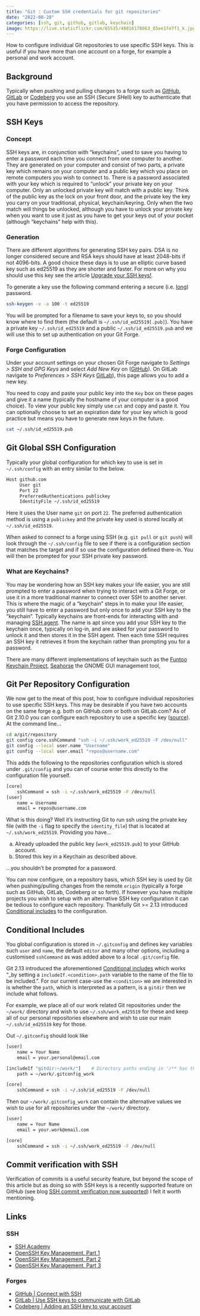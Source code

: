 ```yaml
---
title: "Git : Custom SSH credentials for git repositories"
date: "2022-08-28"
categories: [ssh, git, github, gitlab, keychain]
image: https://live.staticflickr.com/65535/48816178863_85ee1fe7f1_k.jpg
---
```


How to configure individual Git repositories to use specific SSH keys. This is useful if you have
more than one account on a forge, for example a personal and work account.

## Background

Typically when pushing and pulling changes to a forge such as [GitHub](https://github.com), [GitLab](https://gitlab.com)
or [Codeberg](https://codeberg.org) you use an SSH (*S*ecure *SH*ell) key to authenticate that you have permission to
access the repository.

## SSH Keys

### Concept

SSH keys are, in conjunction with "keychains", used to save you having to enter a password each time you connect from
one computer to another. They are generated on your computer and consist of two parts, a private key which remains on
your computer and a public key which you place on remote computers you wish to connect to. There is a password
associated with your key which is required to "unlock" your private key on your computer. Only an unlocked private key
will match with a public key. Think of the public key as the lock on your front door, and the private key the key you
carry on your traditional, physical, keychain/keyring. Only when the two match will things be unlocked, although you
have to unlock your private key when you want to use it just as you have to get your keys out of your pocket (although
"keychains" help with this).

### Generation

There are different algorithms for generating SSH key pairs. DSA is no longer considered secure and RSA keys should have
at least 2048-bits if not 4096-bits. A good choice these days is to use an elliptic curve based key such as
ed25519 as they are shorter and faster. For more on why you should use this key see the article [Upgrade your SSH
keys!](https://blog.g3rt.nl/upgrade-your-ssh-keys.html).

To generate a key use the following command entering a secure (i.e. [long](xkcd.com/936/)) password.

``` bash
ssh-keygen -o -a 100 -t ed25519
```

You will be prompted for a filename to save your keys to, so you should know where to find them (the default is
`~/.ssh/id_ed25519[.pub]`). You have a private key `~/.ssh/id_ed25519` and a public `~/.ssh/id_ed25519.pub` and we will
use this to set up authentication on your Git Forge.

### Forge Configuration

Under your account settings on your chosen Git Forge navigate to *Settings > SSH and GPG Keys* and select *Add New Key*
on ([GitHub](https://github.com/settings/keys)). On GitLab navigate to *Preferences > SSH Keys*
[GitLab](https://gitlab.com/-/profile/keys)), this page allows you to add a new key.

You need to copy and paste your public key into the `Key` box on these pages and give it a name (typically the hostname
of your computer is a good choice). To view your public key simply use `cat` and copy and paste it. You can optionally
choose to set an expiration date for your key which is good practice but means you have to generate new keys in the
future.

``` bash
cat ~/.ssh/id_ed25519.pub
```

## Git Global SSH Configuration

Typically your global configuration for which key to use is set in `~/.ssh/config` with an entry similar to the below.

``` bash
Host github.com
     User git
     Port 22
     PreferredAuthentications publickey
     IdentityFile ~/.ssh/id_ed25519
```

Here it uses the User name `git` on port `22`. The preferred authentication method is using a  `publickey` and the private
key used is stored locally at `~/.ssh/id_ed25519`.

When asked to connect to a forge using SSH (e.g. `git pull` or `git push`) will look through the `~/.ssh/config` file to
see if there is a configuration section that matches the target and if so use the configuration defined there-in. You
will then be prompted for your SSH private key password.

### What are Keychains?

You may be wondering how an SSH key makes your life easier, you are still prompted to enter a password when trying to
interact with a Git Forge, or use it in a more traditional manner to connect over SSH to another server. This is where
the magic of a "keychain" steps in to make your life easier, you still have to enter a password but only once to add
your SSH key to the "keychain". Typically keychains are front-ends for interacting with and managing [SSH
agent](https://www.ssh.com/academy/ssh/agent). The name is apt since you add your SSH key to the keychain once,
typically on log-in, and are asked for your password to unlock it and then stores it in the SSH agent. Then each time
SSH requires an SSH key it retrieves it from the keychain rather than prompting you for a password.

There are many different implementations of keychain such as the [Funtoo Keychain
Project](https://www.funtoo.org/Funtoo:Keychain), [Seahorse](https://wiki.gnome.org/Apps/Seahorse) the GNOME GUI
management tool,

## Git Per Repository Configuration

We now get to the meat of this post, how to configure individual repositories to use specific SSH keys. This may be
desirable if you have two accounts on the same forge e.g. both on GitHub.com or both on GitLab.com? As of Git 2.10.0 you
can configure each repository to use a specific key ([source](https://superuser.com/a/912281)). At the command line...

```bash
cd a/git/repository
git config core.sshCommand "ssh -i ~/.ssh/work_ed25519 -F /dev/null"
git config --local user.name "Username"
git config --local user.email "repos@username.com"
```

This adds the following to the repositories configuration which is stored under `.git/config` and you can of course
enter this directly to the configuration file yourself.

``` bash
[core]
    sshCommand = ssh -i ~/.ssh/work_ed25519 -F /dev/null
[user]
    name = Username
    email = repos@username.com
```

What is this doing? Well it's instructing Git to run ssh using the private key file (with the `-i` flag to specify the
`identity_file`) that is located at `~/.ssh/work_ed25519`. Providing you have...

a) Already uploaded the public key (`work_ed25519.pub`) to your GitHub account.
b) Stored this key in a Keychain as described above.

...you shouldn't be prompted for a password.

You can now configure, on a repository basis, which SSH key is used by Git when pushing/pulling changes from the remote
`origin` (typically a forge such as GitHub, GitLab, Codeberg or so forth). If however you have multiple projects you
wish to setup with an alternative SSH key configuration it can be tedious to configure each repository. Thankfully
Git >= 2.13 introduced [Conditional includes](https://git-scm.com/docs/git-config#_conditional_includes) to the
configuration.

## Conditional Includes

You global configuration is stored in `~/.gitconfig` and defines key variables such `user` and `name`, the default
`editor` and many other options, including a customised `sshCommand` as was added above to a local `.git/config` file.

Git 2.13 introduced the aforementioned [Conditional includes](https://git-scm.com/docs/git-config#_conditional_includes)
which works "_by setting a `includeIf.<condition>.path` variable to the name of the file to be included.". For our
current case-use the `<condition>` we are interested in is whether the `path`, which is interpreted as a pattern, is a
`gitdir` then we include what follows.

For example, we place all of our work related Git repositories under the `~/work/` directory and wish to use
`~/.ssh/work_ed25519` for these and keep all of our personal repositories elsewhere and wish to use our main
`~/.ssh/id_ed25519` key for those.

Out `~/.gitconfig` should look like

``` bash
[user]
    name = Your Name
    email = your.personal@email.com

[includeIf "gitdir:~/work/"]    # Directory paths ending in '/** has the globbing wildcard '**' added by default.
    path = ~/work/.gitconfig_work

[core]
    sshCommand = ssh -i ~/.ssh/id_ed25519 -F /dev/null
```

Then our `~/work/.gitconfig_work` can contain the alternative values we wish to use for all repositories under the `~/work/`
directory.

``` bash
[user]
    name = Your Name
    email = your.work@email.com

[core]
    sshCommand = ssh -i ~/.ssh/work_ed25519 -F /dev/null
```

## Commit verification with SSH

Verification of commits is a useful security feature, but beyond the scope of this article but as doing so with SSH keys
is a recently supported feature on GitHub (see blog [SSH commit verification now
supported](https://github.blog/changelog/2022-08-23-ssh-commit-verification-now-supported/)) I felt it worth  mentioning.

## Links

### SSH

* [SSH Academy](https://www.ssh.com/academy/ssh)
* [OpenSSH Key Management, Part 1](https://www.funtoo.org/OpenSSH_Key_Management,_Part_1)
* [OpenSSH Key Management, Part 2](https://www.funtoo.org/OpenSSH_Key_Management,_Part_2)
* [OpenSSH Key Management, Part 3](https://www.funtoo.org/OpenSSH_Key_Management,_Part_3)

### Forges

* [GitHub | Connect with SSH](https://docs.github.com/en/authentication/connecting-to-github-with-ssh)
* [GitLab | Use SSH keys to communicate with GitLab](https://docs.gitlab.com/ee/user/ssh.html)
* [Codeberg | Adding an SSH key to your account](https://docs.codeberg.org/security/ssh-key/)
